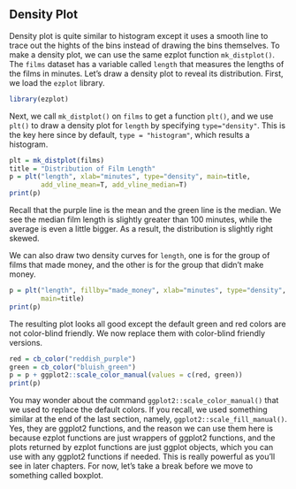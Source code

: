 ## Density Plot

Density plot is quite similar to histogram except it uses a smooth line to trace out the hights of the bins instead of drawing the bins themselves. To make a density plot, we can use the same ezplot function `mk_distplot()`. The `films` dataset has a variable called `length` that measures the lengths of the films in minutes. Let's draw a density plot to reveal its distribution. First, we load the `ezplot` library. 
```r
library(ezplot)
```

Next, we call `mk_distplot()` on `films` to get a function `plt()`, and we use `plt()` to draw a density plot for `length` by specifying `type="density"`. This is the key here since by default, `type = "histogram"`, which results a histogram.
```r
plt = mk_distplot(films)
title = "Distribution of Film Length"
p = plt("length", xlab="minutes", type="density", main=title, 
        add_vline_mean=T, add_vline_median=T)
print(p)
```

Recall that the purple line is the mean and the green line is the median. We see the median film length is slightly greater than 100 minutes, while the average is even a little bigger. As a result, the distribution is slightly right skewed. 

We can also draw two density curves for `length`, one is for the group of films that made money, and the other is for the group that didn't make money. 
```r
p = plt("length", fillby="made_money", xlab="minutes", type="density",
        main=title)
print(p)
```

The resulting plot looks all good except the default green and red colors are not color-blind friendly. We now replace them with color-blind friendly versions. 
```r
red = cb_color("reddish_purple")
green = cb_color("bluish_green")
p = p + ggplot2::scale_color_manual(values = c(red, green))
print(p)
```

You may wonder about the command `ggplot2::scale_color_manual()` that we used to replace the default colors. If you recall, we used something similar at the end of the last section, namely, `ggplot2::scale_fill_manual()`. Yes, they are ggplot2 functions, and the reason we can use them here is because ezplot functions are just wrappers of ggplot2 functions, and the plots returned by ezplot functions are just ggplot objects, which you can use with any ggplot2 functions if needed. This is really powerful as you'll see in later chapters. For now, let's take a break before we move to something called boxplot.
